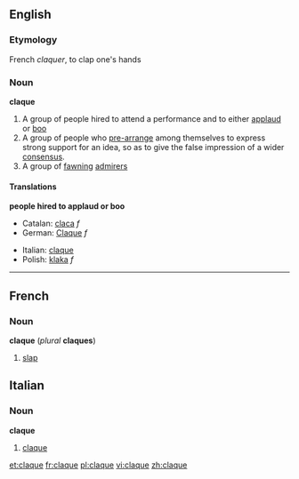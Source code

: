 ==English==

===Etymology===
French ''claquer'', to clap one's hands

===Noun===
'''claque'''

# A group of people hired to attend a performance and to either [[applaud]] or [[boo]]
# A group of people who [[pre-arrange]] among themselves to express strong support for an idea, so as to give the false impression of a wider [[consensus]].
# A group of [[fawning]] [[admirer]]s

====Translations====
'''people hired to applaud or boo'''
{{top}}
*Catalan: [[claca]] ''f''
*German: [[Claque]] ''f''
{{mid}}
*Italian: [[claque#Italian|claque]] {{f}}
*Polish: [[klaka]] ''f''
{{bottom}}

----

==French==

===Noun===
'''claque'''  {{f}} (''plural'' '''claques''')

# [[slap#English|slap]]

==Italian==

===Noun===
'''claque'''  {{f}} {{inv}}

# [[claque#English|claque]]

[[et:claque]]
[[fr:claque]]
[[pl:claque]]
[[vi:claque]]
[[zh:claque]]
